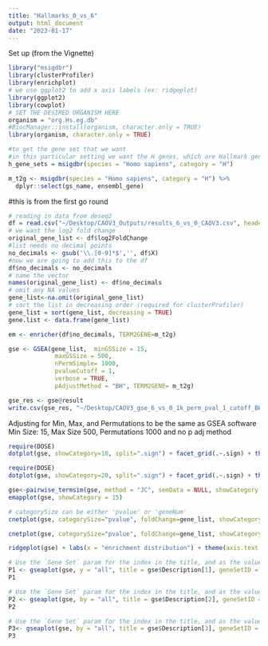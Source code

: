 ```yaml
---
title: "Hallmarks_0_vs_6"
output: html_document
date: "2023-01-17"
---
```


Set up (from the Vignette)
```r
library("msigdbr")
library(clusterProfiler)
library(enrichplot)
# we use ggplot2 to add x axis labels (ex: ridgeplot)
library(ggplot2)
library(cowplot)
# SET THE DESIRED ORGANISM HERE
organism = "org.Hs.eg.db"
#BiocManager::install(organism, character.only = TRUE)
library(organism, character.only = TRUE)
```

```r
#to get the gene set that we want
#in this particular setting we want the H genes, which are Hallmark genes 
h_gene_sets = msigdbr(species = "Homo sapiens", category = "H")
```

```r
m_t2g <- msigdbr(species = "Homo sapiens", category = "H") %>% 
  dplyr::select(gs_name, ensembl_gene)
```

#this is from the first go round
```r
# reading in data from deseq2
df = read.csv("~/Desktop/CAOV3_Outputs/results_6_vs_0_CAOV3.csv", header=TRUE)
# we want the log2 fold change 
original_gene_list <- df$log2FoldChange
#list needs no decimal points
no_decimals <- gsub('\\.[0-9]*$','', df$X)
#now we are going to add this to the df 
df$no_decimals <- no_decimals
# name the vector
names(original_gene_list) <- df$no_decimals
# omit any NA values
gene_list<-na.omit(original_gene_list)
# sort the list in decreasing order (required for clusterProfiler)
gene_list = sort(gene_list, decreasing = TRUE)
gene.list <- data.frame(gene_list)
```

```r
em <- enricher(df$no_decimals, TERM2GENE=m_t2g)
```

```r
gse <- GSEA(gene_list,  minGSSize = 15, 
             maxGSSize = 500, 
             nPermSimple= 1000,
             pvalueCutoff = 1, 
             verbose = TRUE, 
             pAdjustMethod = "BH", TERM2GENE= m_t2g)
```

```r
gse_res <- gse@result
write.csv(gse_res, "~/Desktop/CAOV3_gse_6_vs_0_1k_perm_pval_1_cutoff_BH.csv")
```
Adjusting for Min, Max, and Permutations to be the same as GSEA software 
Min Size: 15, Max Size 500, Permutations 1000 and no p adj method 

```r
require(DOSE)
dotplot(gse, showCategory=10, split=".sign") + facet_grid(.~.sign) + theme(axis.text.y = element_text(size = 4)) 
```

```r
require(DOSE)
dotplot(gse, showCategory=20, split=".sign") + facet_grid(.~.sign) + theme(axis.text.y = element_text(size = 4)) 
```

```r
gse<-pairwise_termsim(gse, method = "JC", semData = NULL, showCategory = 200)
emapplot(gse, showCategory = 15)  
```

```r
# categorySize can be either 'pvalue' or 'geneNum'
cnetplot(gse, categorySize="pvalue", foldChange=gene_list, showCategory = 10, node_label= "category", cex_label_category=0.5)
```

```r
cnetplot(gse, categorySize="pvalue", foldChange=gene_list, showCategory = 20,  node_label= "category", cex_label_category=0.5)
```

```r
ridgeplot(gse) + labs(x = "enrichment distribution") + theme(axis.text.y = element_text(size = 5)) 
```

```r
# Use the `Gene Set` param for the index in the title, and as the value for geneSetId
P1 <- gseaplot(gse, y = "all", title = gse$Description[1], geneSetID = 1)
P1
```

```r
# Use the `Gene Set` param for the index in the title, and as the value for geneSetId
P2 <- gseaplot(gse, by = "all", title = gse$Description[2], geneSetID = 2)
P2
```

```r
# Use the `Gene Set` param for the index in the title, and as the value for geneSetId
P3<- gseaplot(gse, by = "all", title = gse$Description[3], geneSetID = 3)
P3
```
